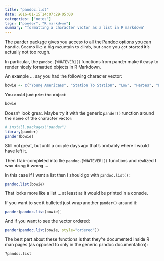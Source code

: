 ```yaml
---
title: "pandoc.list"
date: 2016-01-15T14:07:29-05:00
categories: ["notes"]
tags: ["pander", "R markdown"]
summary: "formatting a character vector as a list in R markdown"
---
```


The [pander](https://cran.r-project.org/web/packages/pander/index.html) package gives you access to all the [Pandoc options](http://pandoc.org/README.html) you can handle. Seems like a big mountain to climb, but once you get started it's actually not too rough.

In particular, the `pandoc.[WHATEVER]()` functions from pander make it easy to render nicely formatted objects in R Markdown. 

An example ... say you had the following character vector:

```r
bowie <- c("Young Americans", "Station To Station", "Low", "Heroes", "Lodger", "Scary Monsters", "Let's Dance")
```

You could just print the object:

```r
bowie
```

Doesn't look great. Maybe try it with the generic `pander()` function around the name of the character vector:

```r
# install.packages("pander")
library(pander)
pander(bowie)
```

Still not great, but until a couple days ago that's probably where I would have left it.

Then I tab-completed into the `pandoc.[WHATEVER]()` functions and realized I was doing it wrong ... 

In this case if I want a list then I should go with `pandoc.list()`:

```r
pandoc.list(bowie)
```

That looks more like a list ... at least as it would be printed in a console.

If you want to see it bulleted just wrap another `pander()` around it:

```r
pander(pandoc.list(bowie))
```

And if you want to see the vector ordered:

```r
pander(pandoc.list(bowie, style="ordered"))
```

The best part about these functions is that they're documented inside R man pages (as opposed to only in the generic pandoc documentation):

```r
?pandoc.list
```
